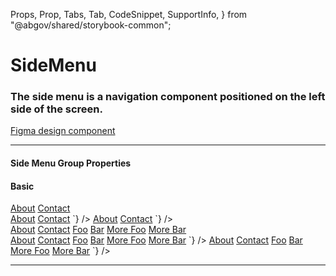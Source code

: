   Props,
  Prop,
  Tabs,
  Tab,
  CodeSnippet,
  SupportInfo,
} from "@abgov/shared/storybook-common";

<Meta title="Components/SideMenu" />

# SideMenu

### The side menu is a navigation component positioned on the left side of the screen.

[Figma design component](https://www.figma.com/file/k9ZHctiEnN74GEhGWpio3K/Component---Side-Menu?type=design&node-id=2541-9368&t=lnUt5z25Ypo1Fq5T-4)

---

#### Side Menu Group Properties

<Props showTabs={true}>
  <Prop name="heading" type="string" description="Group header text" />
</Props>

#### Basic

<Story name="Basic">
  <div style={{ width: "26ch" }}>
    <GoASideMenu>
      <a href="#about">About</a>
      <a href="#contact">Contact</a>
    </GoASideMenu>
  </div>
</Story>

<Tabs>
  <Tab label="Angular">
    <CodeSnippet
      lang="html"
      code={`
      <goa-side-menu>
        <a href="#about">About</a>
        <a href="#contact">Contact</a>
      </goa-side-menu>
    `}
    />
  </Tab>
  <Tab label="React">
    <CodeSnippet
      lang="tsx"
      code={`
      <GoASideMenu>
        <a href="#about">About</a>
        <a href="#contact">Contact</a>
      </GoASideMenu>
    `}
    />
  </Tab>
</Tabs>

<Story name="Submenu groups">
  <div style={{ width: "26ch" }}>
    <GoASideMenu>
      <a href="#about">About</a>
      <a href="#contact">Contact</a>
      <GoASideMenuGroup heading="Links">
        <a href="#foo">Foo</a>
        <a href="#bar">Bar</a>
        <GoASideMenuGroup heading="More Links">
          <a href="#more-foo">More Foo</a>
          <a href="#more-bar">More Bar</a>
        </GoASideMenuGroup>
      </GoASideMenuGroup>
    </GoASideMenu>
  </div>
</Story>

<Tabs>
  <Tab label="Angular">
    <CodeSnippet
      lang="html"
      code={`
      <goa-side-menu>
        <a href="#about">About</a>
        <a href="#contact">Contact</a>
        <goa-side-menu-group heading="Links">
          <a href="#foo">Foo</a>
          <a href="#bar">Bar</a>
          <goa-side-menu-group heading="More Links">
            <a href="#more-foo">More Foo</a>
            <a href="#more-bar">More Bar</a>
          </goa-side-menu-group>
        </goa-side-menu-group>
      </goa-side-menu>
    `}
    />
  </Tab>
  <Tab label="React">
    <CodeSnippet
      lang="tsx"
      code={`
      <GoASideMenu>
        <a href="#about">About</a>
        <a href="#contact">Contact</a>
        <GoASideMenuGroup heading="Links">
          <a href="#foo">Foo</a>
          <a href="#bar">Bar</a>
          <GoASideMenuGroup heading="More Links">
            <a href="#more-foo">More Foo</a>
            <a href="#more-bar">More Bar</a>
          </GoASideMenuGroup>
        </GoASideMenuGroup>
      </GoASideMenu>
    `}
    />
  </Tab>
</Tabs>

---

<SupportInfo />
